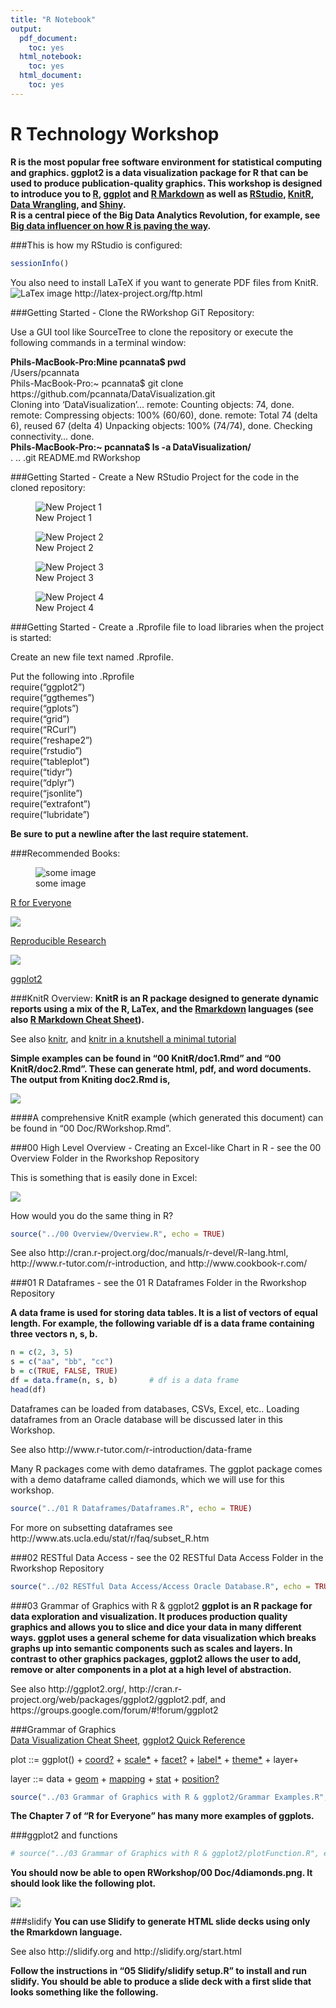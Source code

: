 ```yaml
---
title: "R Notebook"
output:
  pdf_document:
    toc: yes
  html_notebook:
    toc: yes
  html_document:
    toc: yes
---
```

R Technology Workshop
===
**R is the most popular free software environment for statistical computing and graphics. ggplot2 is a data visualization package for R that can be used to produce publication-quality graphics. This workshop is designed to introduce you to [R](https://www.rstudio.com/wp-content/uploads/2016/06/r-cheat-sheet.pdf), [ggplot](https://www.rstudio.com/wp-content/uploads/2015/12/ggplot2-cheatsheet-2.0.pdf) and [R Markdown](https://www.rstudio.com/wp-content/uploads/2016/03/rmarkdown-cheatsheet-2.0.pdf) as well as [RStudio](https://www.rstudio.com/wp-content/uploads/2016/01/rstudio-IDE-cheatsheet.pdf), [KnitR](http://yihui.name/knitr/), [Data Wrangling](https://www.rstudio.com/wp-content/uploads/2015/02/data-wrangling-cheatsheet.pdf), and [Shiny](https://www.rstudio.com/wp-content/uploads/2016/01/shiny-cheatsheet.pdf).  
R is a central piece of the Big Data Analytics Revolution, for example, see [Big data influencer on how R is paving the way](http://opensource.com/business/14/7/interview-david-smith-revolution-analytics).**

###This is how my RStudio is configured:
```r
sessionInfo()
```

You also need to install LaTeX if you want to generate PDF files from KnitR.
![LaTex image](./Images/LaTex.png) http://latex-project.org/ftp.html

###Getting Started - Clone the RWorkshop GiT Repository:

Use a GUI tool like SourceTree to clone the repository or execute the following commands in a terminal window:

**Phils-MacBook-Pro:Mine pcannata$ pwd**  
/Users/pcannata  
Phils-MacBook-Pro:~ pcannata$ git clone https://github.com/pcannata/DataVisualization.git  
Cloning into 'DataVisualization'...
remote: Counting objects: 74, done.
remote: Compressing objects: 100% (60/60), done.
remote: Total 74 (delta 6), reused 67 (delta 4)
Unpacking objects: 100% (74/74), done.
Checking connectivity... done.  
**Phils-MacBook-Pro:~ pcannata$ ls -a DataVisualization/**  
.  	..		.git		README.md	RWorkshop

###Getting Started - Create a New RStudio Project for the code in the cloned repository:

![New Project 1](./Images/NewProject.png)  

![New Project 2](./Images/NewProject2.png)  

![New Project 3](./Images/NewProject3.png)  

![New Project 4](./Images/NewProject4.png)    

###Getting Started - Create a .Rprofile file to load libraries when the project is started: 

Create an new file text named .Rprofile.

Put the following into .Rprofile  
require("ggplot2")  
require("ggthemes")  
require("gplots")  
require("grid")  
require("RCurl")  
require("reshape2")  
require("rstudio")  
require("tableplot")  
require("tidyr")  
require("dplyr")  
require("jsonlite")  
require("extrafont")  
require("lubridate")   

**Be sure to put a newline after the last require statement.** 

###Recommended Books:

<div style="width:200px; height=300px">
![some image](./Images/RforEveryone.jpeg) 
</div>
[R for Everyone](http://www.amazon.com/Everyone-Advanced-Analytics-Graphics-Addison-Wesley/dp/0321888030/ref=sr_1_1?ie=UTF8&qid=1404611818&sr=8-1&keywords=R+for+everyone)  

<div style="width:200px; height=300px">
![](./Images/RRR.png)
</div>
[Reproducible Research](https://www.amazon.com/Reproducible-Research-Studio-Second-Chapman/dp/1498715370/ref=sr_1_1?ie=UTF8&qid=1472867047&sr=8-1&keywords=reproducible+research)  

<div style="width:200px; height=300px">
![](./Images/ggplotBook.png) 
</div>
[ggplot2](https://www.amazon.com/dp/0387981403/ref=cm_sw_su_dp?tag=ggplot2-20)    

###KnitR Overview:
**KnitR is an R package designed to generate dynamic reports using a mix of the R, LaTex, and the [Rmarkdown](http://rmarkdown.rstudio.com/?version=0.98.945&mode=desktop) languages (see also [R Markdown Cheat Sheet](https://www.rstudio.com/wp-content/uploads/2016/03/rmarkdown-cheatsheet-2.0.pdf)).**  

See also [knitr](http://yihui.name/knitr/), and [knitr in a knutshell a minimal tutorial](http://kbroman.github.io/knitr_knutshell/)

**Simple examples can be found in "00 KnitR/doc1.Rmd" and "00 KnitR/doc2.Rmd". These can generate html, pdf, and word documents. The output from Kniting doc2.Rmd is,**  

![](./Images/KnitR.png) 

####A comprehensive KnitR example (which generated this document) can be found in "00 Doc/RWorkshop.Rmd".  

###00 High Level Overview - Creating an Excel-like Chart in R - see the 00 Overview Folder in the Rworkshop Repository  

This is something that is easily done in Excel: 

![](./Images/ExcelChart.png) 

How would you do the same thing in R? 

```r
source("../00 Overview/Overview.R", echo = TRUE)
```

See also http://cran.r-project.org/doc/manuals/r-devel/R-lang.html, http://www.r-tutor.com/r-introduction, and http://www.cookbook-r.com/

###01 R Dataframes - see the 01 R Dataframes Folder in the Rworkshop Repository  

**A data frame is used for storing data tables. It is a list of vectors of equal length. For example, the following variable df is a data frame containing three vectors n, s, b.**

```r
n = c(2, 3, 5) 
s = c("aa", "bb", "cc") 
b = c(TRUE, FALSE, TRUE) 
df = data.frame(n, s, b)       # df is a data frame
head(df)
``` 

Dataframes can be loaded from databases, CSVs, Excel, etc.. Loading dataframes from an Oracle database will be discussed later in this Workshop.

See also http://www.r-tutor.com/r-introduction/data-frame

Many R packages come with demo dataframes. The ggplot package comes with a demo dataframe called diamonds, which we will use for this workshop.

```r
source("../01 R Dataframes/Dataframes.R", echo = TRUE)
```
For more on subsetting dataframes see http://www.ats.ucla.edu/stat/r/faq/subset_R.htm

###02 RESTful Data Access - see the 02 RESTful Data Access Folder in the Rworkshop Repository  

```r
source("../02 RESTful Data Access/Access Oracle Database.R", echo = TRUE)
```

###03 Grammar of Graphics with R & ggplot2
**ggplot is an R package for data exploration and visualization. It produces production quality graphics and allows you to slice and dice your data in many different ways. ggplot uses a general scheme for data visualization which breaks graphs up into semantic components such as scales and layers. In contrast to other graphics packages, ggplot2 allows the user to add, remove or alter components in a plot at a high level of abstraction.**

See also http://ggplot2.org/, http://cran.r-project.org/web/packages/ggplot2/ggplot2.pdf, and https://groups.google.com/forum/#!forum/ggplot2 

###Grammar of Graphics  
[Data Visualization Cheat Sheet](https://www.rstudio.com/wp-content/uploads/2015/12/ggplot2-cheatsheet-2.0.pdf), 
[ggplot2 Quick Reference](http://sape.inf.usi.ch/quick-reference/ggplot2)  

plot ::=  ggplot() + [coord?](http://sape.inf.usi.ch/quick-reference/ggplot2/coord) + [scale*](http://sape.inf.usi.ch/quick-reference/ggplot2/scale) + [facet?](http://sape.inf.usi.ch/quick-reference/ggplot2/facet) + [label*](https://www.rstudio.com/wp-content/uploads/2015/08/ggplot2-cheatsheet.pdf) + [theme*](http://docs.ggplot2.org/current/theme.html) + layer+  

layer ::= data + [geom](http://sape.inf.usi.ch/quick-reference/ggplot2/geom) + [mapping](http://www.cs.utexas.edu/~cannata/dataVis/R%20Cheat%20Sheets/aes.txt)  + [stat](http://sape.inf.usi.ch/quick-reference/ggplot2/stat)  + [position?](http://sape.inf.usi.ch/quick-reference/ggplot2/position)  

```r
source("../03 Grammar of Graphics with R & ggplot2/Grammar Examples.R", echo = TRUE)
```

**The Chapter 7 of "R for Everyone" has many more examples of ggplots.**

###ggplot2 and functions

```r
# source("../03 Grammar of Graphics with R & ggplot2/plotFunction.R", echo = TRUE)
```

**You should now be able to open RWorkshop/00 Doc/4diamonds.png. It should look like the following plot.**

![](./4diamonds.png) 

###slidify
**You can use Slidify to generate HTML slide decks using only the Rmarkdown language.**  

See also http://slidify.org and http://slidify.org/start.html

**Follow the instructions in "05 Slidify/slidify setup.R" to install and run slidify. You should be able to produce a slide deck with a first slide that looks something like the following.** 
